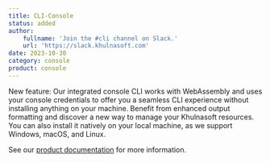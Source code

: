 ```yaml
---
title: CLI-Console
status: added
author:
    fullname: 'Join the #cli channel on Slack.'
    url: 'https://slack.khulnasoft.com'
date: 2023-10-30
category: console
product: console
---
```


New feature: Our integrated console CLI works with WebAssembly and uses your console credentials to offer you a seamless CLI experience without installing anything on your machine. Benefit from enhanced output formatting and discover a new way to manage your Khulnasoft resources. You can also install it natively on your local machine, as we support Windows, macOS, and Linux.

See our [product documentation](/developer-tools/khulnasoft-cli/quickstart/) for more information.

